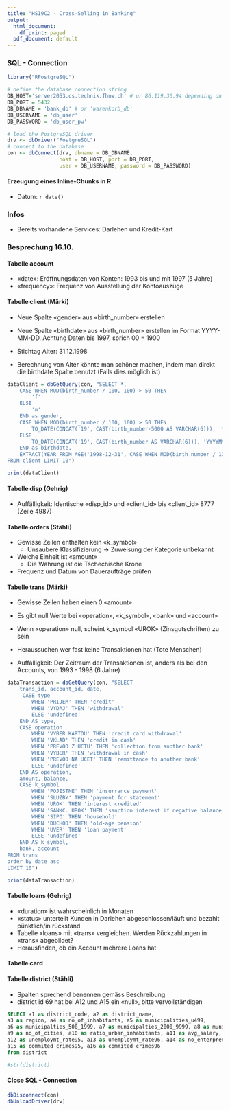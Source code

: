 ```yaml
---
title: "HS19C2 - Cross-Selling in Banking"
output:
  html_document:
    df_print: paged
  pdf_document: default
---
```


### SQL - Connection
```r
library("RPostgreSQL")

# define the database connection string
DB_HOST='server2053.cs.technik.fhnw.ch' # or 86.119.36.94 depending on the network
DB_PORT = 5432
DB_DBNAME = 'bank_db' # or 'warenkorb_db'
DB_USERNAME = 'db_user' 
DB_PASSWORD = 'db_user_pw' 

# load the PostgreSQL driver
drv <- dbDriver("PostgreSQL")
# connect to the database
con <- dbConnect(drv, dbname = DB_DBNAME,
                 host = DB_HOST, port = DB_PORT,
                 user = DB_USERNAME, password = DB_PASSWORD)

```

#### Erzeugung eines Inline-Chunks in R
- Datum: `r date()`

### Infos
- Bereits vorhandene Services: Darlehen und Kredit-Kart

### Besprechung 16.10.

#### Tabelle account
- «date»: Eröffnungsdaten von Konten: 1993 bis und mit 1997 (5 Jahre)
- «frequency»: Frequenz von Ausstellung der Kontoauszüge

#### Tabelle client (Märki)
- Neue Spalte «gender» aus «birth_number» erstellen
- Neue Spalte «birthdate» aus «birth_number» erstellen im Format YYYY-MM-DD. Achtung Daten bis 1997, sprich 00 = 1900

- Stichtag Alter: 31.12.1998
- Berechnung von Alter könnte man schöner machen, indem man direkt die birthdate Spalte benutzt (Falls dies möglich ist)
```r
dataClient = dbGetQuery(con, "SELECT *,
	CASE WHEN MOD(birth_number / 100, 100) > 50 THEN 
		'f'
	ELSE
		'm'
	END as gender,
	CASE WHEN MOD(birth_number / 100, 100) > 50 THEN
		TO_DATE(CONCAT('19', CAST(birth_number-5000 AS VARCHAR(6))), 'YYYYMMDD')
	ELSE
		TO_DATE(CONCAT('19', CAST(birth_number AS VARCHAR(6))), 'YYYYMMDD')
	END as birthdate,
	EXTRACT(YEAR FROM AGE('1998-12-31', CASE WHEN MOD(birth_number / 100, 100) > 50 THEN TO_DATE(CONCAT('19', CAST(birth_number-5000 AS VARCHAR(6))), 'YYYYMMDD') ELSE TO_DATE(CONCAT('19', CAST(birth_number AS VARCHAR(6))), 'YYYYMMDD') END)) as age
FROM client LIMIT 10")

print(dataClient)
```

#### Tabelle disp (Gehrig)
- Auffälligkeit: Identische «disp_id» und «client_id» bis «client_id» 8777 (Zeile 4987)

#### Tabelle orders (Stähli)
- Gewisse Zeilen enthalten kein «k_symbol»
  - Unsaubere Klassifizierung -> Zuweisung der Kategorie unbekannt
- Welche Einheit ist «amount»
  - Die Währung ist die Tschechische Krone
- Frequenz und Datum von Daueraufträge prüfen 

#### Tabelle trans (Märki)
- Gewisse Zeilen haben einen 0 «amount»
- Es gibt null Werte bei «operation», «k_symbol», «bank» und «account»
- Wenn «operation» null, scheint k_symbol «UROK» (Zinsgutschriften) zu sein
- Heraussuchen wer fast keine Transaktionen hat (Tote Menschen)

- Auffälligkeit: Der Zeitraum der Transaktionen ist, anders als bei den Accounts, von 1993 - 1998 (6 Jahre)

```r
dataTransaction = dbGetQuery(con, "SELECT
	trans_id, account_id, date,
	 CASE type
		WHEN 'PRIJEM' THEN 'credit'
		WHEN 'VYDAJ' THEN 'withdrawal'
		ELSE 'undefined'
	END AS type,
	CASE operation
		WHEN 'VYBER KARTOU' THEN 'credit card withdrawal'
		WHEN 'VKLAD' THEN 'credit in cash'
		WHEN 'PREVOD Z UCTU' THEN 'collection from another bank'
		WHEN 'VYBER' THEN 'withdrawal in cash'
		WHEN 'PREVOD NA UCET' THEN 'remittance to another bank'
		ELSE 'undefined'
	END AS operation,
	amount, balance,
	CASE k_symbol
		WHEN 'POJISTNE' THEN 'insurrance payment'
		WHEN 'SLUZBY' THEN 'payment for statement'
		WHEN 'UROK' THEN 'interest credited'
		WHEN 'SANKC. UROK' THEN 'sanction interest if negative balance'
		WHEN 'SIPO' THEN 'household'
		WHEN 'DUCHOD' THEN 'old-age pension'
		WHEN 'UVER' THEN 'loan payment'
		ELSE 'undefined'
	END AS k_symbol,
	bank, account
FROM trans
order by date asc
LIMIT 10")

print(dataTransaction)
```

#### Tabelle loans (Gehrig)
- «duration» ist wahrscheinlich in Monaten
- «status» unterteilt Kunden in Darlehen abgeschlossen/läuft und bezahlt pünktlich/in rückstand
- Tabelle «loans» mit «trans» vergleichen. Werden Rückzahlungen in «trans» abgebildet?
- Herausfinden, ob ein Account mehrere Loans hat

#### Tabelle card

#### Tabelle district (Stähli)
- Spalten sprechend benennen gemäss Beschreibung
- district id 69 hat bei A12 und A15 ein «null», bitte vervollständigen

```sql
SELECT a1 as district_code, a2 as district_name,
a3 as region, a4 as no_of_inhabitants, a5 as municipalities_u499,
a6 as municipalties_500_1999, a7 as municipalties_2000_9999, a8 as municipalties_o9999,
a9 as no_of_cities, a10 as ratio_urban_inhabitants, a11 as avg_salary,
a12 as unemploymt_rate95, a13 as unemploymt_rate96, a14 as no_enterpreneurs_per_1000,
a15 as commited_crimes95, a16 as commited_crimes96 
from district
```

```r
#str(district)
```

#### Close SQL - Connection
```r
dbDisconnect(con)
dbUnloadDriver(drv)
```

